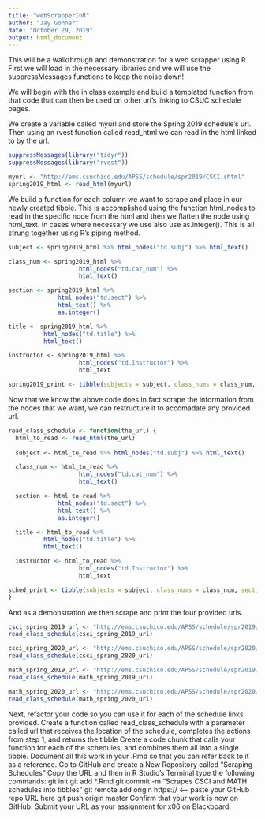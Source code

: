 ```yaml
---
title: "webScrapperInR"
author: "Jay Gohner"
date: "October 29, 2019"
output: html_document
---
```


This will be a walkthrough and demonstration for a web scrapper using R. First we will load in the necessary libraries and
we will use the suppressMessages functions to keep the noise down!

We will begin with the in class example and build a templated function from that code that can then be used on other url's 
linking to CSUC schedule pages.

We create a variable called myurl and store the Spring 2019 schedule's url.
Then using an rvest function called read_html we can read in the html linked to by the url.
```r
suppressMessages(library("tidyr"))
suppressMessages(library("rvest"))

myurl <- "http://ems.csuchico.edu/APSS/schedule/spr2019/CSCI.shtml"
spring2019_html <- read_html(myurl)

```
We build a function for each column we want to scrape and place in our newly created tibble.
This is accomplished using the function html_nodes to read in the specific node from the html and then we flatten the node
using html_text. In cases where necessary we use also use as.integer(). This is all strung together using R's piping method.
```r

subject <- spring2019_html %>% html_nodes("td.subj") %>% html_text()

class_num <- spring2019_html %>% 
                    html_nodes("td.cat_num") %>% 
                    html_text()

section <- spring2019_html %>% 
              html_nodes("td.sect") %>% 
              html_text() %>% 
              as.integer()

title <- spring2019_html %>% 
          html_nodes("td.title") %>% 
          html_text()

instructor <- spring2019_html %>%
                    html_nodes("td.Instructor") %>%
                    html_text

spring2019_print <- tibble(subjects = subject, class_nums = class_num, sections = section, titles = title, instructors = instructor)
```

Now that we know the above code does in fact scrape the information from the nodes that we want, we can restructure it to
accomadate any provided url.
```r
read_class_schedule <- function(the_url) {
  html_to_read <- read_html(the_url)
  
  subject <- html_to_read %>% html_nodes("td.subj") %>% html_text()

  class_num <- html_to_read %>% 
                    html_nodes("td.cat_num") %>% 
                    html_text()

  section <- html_to_read %>% 
              html_nodes("td.sect") %>% 
              html_text() %>% 
              as.integer()

  title <- html_to_read %>% 
          html_nodes("td.title") %>% 
          html_text()

  instructor <- html_to_read %>%
                    html_nodes("td.Instructor") %>%
                    html_text

sched_print <- tibble(subjects = subject, class_nums = class_num, sections = section, titles = title, instructors = instructor)
}
```

And as a demonstration we then scrape and print the four provided urls.
```r
csci_spring_2019_url <- "http://ems.csuchico.edu/APSS/schedule/spr2019/CSCI.shtml"
read_class_schedule(csci_spring_2019_url)

csci_spring_2020_url <- "http://ems.csuchico.edu/APSS/schedule/spr2020/CSCI.shtml"
read_class_schedule(csci_spring_2020_url)

math_spring_2019_url <- "http://ems.csuchico.edu/APSS/schedule/spr2019/MATH.shtml"
read_class_schedule(math_spring_2019_url)

math_spring_2020_url <- "http://ems.csuchico.edu/APSS/schedule/spr2020/MATH.shtml"
read_class_schedule(math_spring_2020_url)
```
Next, refactor your code so you can use it for each of the schedule links provided. Create a function called read_class_schedule with a parameter called url that receives the location of the schedule, completes the actions from step 1, and returns the tibble
Create a code chunk that calls your function for each of the schedules, and combines them all into a single tibble. Document all this work in your .Rmd so that you can refer back to it as a reference.
Go to GitHub and create a New Repository called "Scraping-Schedules" Copy the URL and then in R Studio's Terminal type the following commands:
git init
git add *.Rmd
git commit -m "Scrapes CSCI and MATH schedules into tibbles"
git remote add origin https:// <-- paste your GitHub repo URL here
git push origin master
Confirm that your work is now on GitHub. Submit your URL as your assignment for x06 on Blackboard.







